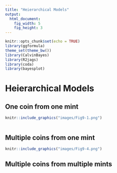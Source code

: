 ```yaml
---
title: "Heierarchical Models"
output: 
  html_document:
    fig_width: 5
    fig_height: 3
---
```


```r
knitr::opts_chunk$set(echo = TRUE)
library(ggformula)
theme_set(theme_bw())
library(CalvinBayes)
library(R2jags)
library(coda)
library(bayesplot)
```

# Heierarchical Models

## One coin from one mint

```r
knitr::include_graphics("images/Fig9-1.png")
```

```r

```

## Multiple coins from one mint


```r
knitr::include_graphics("images/Fig9-4.png")
```

## Multiple coins from multiple mints

